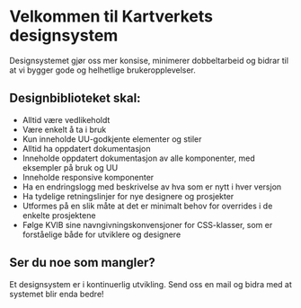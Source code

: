 
<Meta title="Introduksjon" />

# Velkommen til Kartverkets designsystem

Designsystemet gjør oss mer konsise, minimerer dobbeltarbeid og bidrar til at vi bygger gode og helhetlige brukeropplevelser.

## Designbiblioteket skal:

- Alltid være vedlikeholdt
- Være enkelt å ta i bruk
- Kun inneholde UU-godkjente elementer og stiler
- Alltid ha oppdatert dokumentasjon
- Inneholde oppdatert dokumentasjon av alle komponenter, med eksempler på bruk og UU
- Inneholde responsive komponenter
- Ha en endringslogg med beskrivelse av hva som er nytt i hver versjon
- Ha tydelige retningslinjer for nye designere og prosjekter
- Utformes på en slik måte at det er minimalt behov for overrides i de enkelte prosjektene
- Følge KVIB sine navngivningskonvensjoner for CSS-klasser, som er forståelige både for utviklere og designere

## Ser du noe som mangler?

Et designsystem er i kontinuerlig utvikling.
Send oss en mail og bidra med at systemet blir enda bedre!
